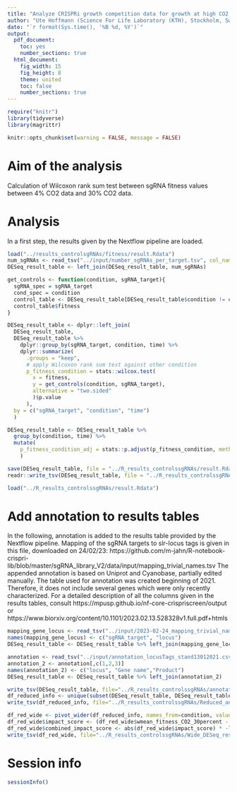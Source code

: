 ```yaml
---
title: "Analyze CRISPRi growth competition data for growth at high CO2 gas feeds, calculate adjusted p values between two conditions"
author: "Ute Hoffmann (Science For Life Laboratory (KTH), Stockholm, Sweden)"
date: "`r format(Sys.time(), '%B %d, %Y')`"
output:
  pdf_document:
    toc: yes
    number_sections: true
  html_document:
    fig_width: 15
    fig_height: 8
    theme: united
    toc: false
    number_sections: true
---
```


```r
require("knitr")
library(tidyverse)
library(magrittr)

knitr::opts_chunk$set(warning = FALSE, message = FALSE) 
```

# Aim of the analysis

Calculation of Wilcoxon rank sum test between sgRNA fitness values between 4% CO2 data and 30% CO2 data.

# Analysis

In a first step, the results given by the Nextflow pipeline are loaded.

```r
load("../results_controlsgRNAs/fitness/result.Rdata")
num_sgRNAs <- read_tsv("../input/number_sgRNAs_per_target.tsv", col_names = c("sgRNA_target", "num_sgRNAs"))
DESeq_result_table <- left_join(DESeq_result_table, num_sgRNAs)
```
```r
get_controls <- function(condition, sgRNA_target){
  sgRNA_spec = sgRNA_target
  cond_spec = condition
  control_table <- DESeq_result_table[DESeq_result_table$condition != cond_spec & DESeq_result_table$sgRNA_target == sgRNA_spec & DESeq_result_table$time == 10,]
  control_table$fitness
}

DESeq_result_table <- dplyr::left_join(
  DESeq_result_table,
  DESeq_result_table %>%
    dplyr::group_by(sgRNA_target, condition, time) %>%
    dplyr::summarize(
      .groups = "keep",
      # apply Wilcoxon rank sum test against other condition
      p_fitness_condition = stats::wilcox.test(
        x = fitness,
        y = get_controls(condition, sgRNA_target),
        alternative = "two.sided"
        )$p.value
      ),
  by = c("sgRNA_target", "condition", "time")
  ) 

```

```r
DESeq_result_table <- DESeq_result_table %>%
  group_by(condition, time) %>%
  mutate(
    p_fitness_condition_adj = stats::p.adjust(p_fitness_condition, method = "BH")
    )
```


```r
save(DESeq_result_table, file = "../R_results_controlssgRNAs/result.Rdata")
readr::write_tsv(DESeq_result_table, file = "../R_results_controlssgRNAs/result.tsv")
```


```r
load("../R_results_controlssgRNAs/result.Rdata")
```

# Add annotation to results tables

In the following, annotation is added to the results table provided by the Nextflow pipeline. Mapping of the sgRNA targets to slr-locus tags is given in this file, downloaded on 24/02/23: https://github.com/m-jahn/R-notebook-crispri-lib/blob/master/sgRNA_library_V2/data/input/mapping_trivial_names.tsv
The appended annotation is based on Uniprot and Cyanobase, partially edited manually. The table used for annotation was created beginning of 2021. Therefore, it does not include several genes which were only recently characterized.
For a detailed description of all the columns given in the results tables, consult https://mpusp.github.io/nf-core-crispriscreen/output or https://www.biorxiv.org/content/10.1101/2023.02.13.528328v1.full.pdf+htmls

```r
mapping_gene_locus <- read_tsv("../input/2023-02-24_mapping_trivial_names.tsv", show_col_types=FALSE)
names(mapping_gene_locus) <- c("sgRNA_target", "locus")
DESeq_result_table <- DESeq_result_table %>% left_join(mapping_gene_locus)
```

```r
annotation <- read_tsv("../input/annotation_locusTags_stand13012021.csv", show_col_types = FALSE)
annotation_2 <- annotation[,c(1,2,3)]
names(annotation_2) <- c("locus", "Gene name","Product")
DESeq_result_table <- DESeq_result_table %>% left_join(annotation_2)
```

```r
write_tsv(DESeq_result_table, file="../R_results_controlssgRNAs/annotated_DESeq_result_table_comparisonsConditions.tsv")
df_reduced_info <- unique(subset(DESeq_result_table, DESeq_result_table$time==8 | DESeq_result_table$time==14)[,c(2,28,29,30,4,20,21,23,24,26,27)])
write_tsv(df_reduced_info, file="../R_results_controlssgRNAs/Reduced_annotated_DESeq_result_table_comparisonsConditions.tsv")
```

```r
df_red_wide <- pivot_wider(df_reduced_info, names_from=condition, values_from=c(wmean_fitness, sd_fitness, p_fitness_adj, comb_score, p_fitness_condition, p_fitness_condition_adj))
df_red_wide$impact_score <- (df_red_wide$wmean_fitness_CO2_30percent - df_red_wide$wmean_fitness_CO2_4percent)/sqrt(2)
df_red_wide$combined_impact_score <- abs(df_red_wide$impact_score) * -log10(df_red_wide$p_fitness_condition_adj_CO2_30percent)
write_tsv(df_red_wide, file="../R_results_controlssgRNAs/Wide_DESeq_result_table_comparisonsConditions.tsv")
```

# Session info {.unnumbered}

```r
sessionInfo()
```

